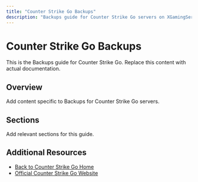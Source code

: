 ```yaml
---
title: "Counter Strike Go Backups"
description: "Backups guide for Counter Strike Go servers on XGamingServer"
---
```


# Counter Strike Go Backups

This is the Backups guide for Counter Strike Go. Replace this content with actual documentation.

## Overview

Add content specific to Backups for Counter Strike Go servers.

## Sections

Add relevant sections for this guide.

## Additional Resources

- [Back to Counter Strike Go Home](./index)
- [Official Counter Strike Go Website](https://example.com)
